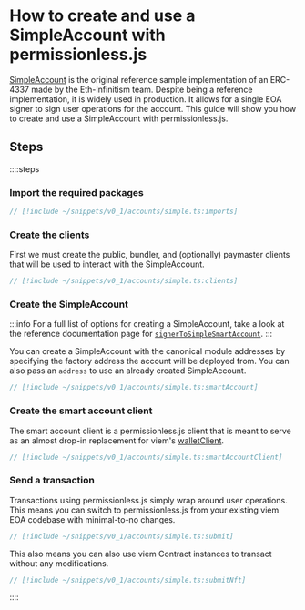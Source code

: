 
<VersionWarning version="0.1" />

# How to create and use a SimpleAccount with permissionless.js

[SimpleAccount](https://github.com/eth-infinitism/account-abstraction/blob/develop/contracts/samples/SimpleAccount.sol) is the original reference sample implementation of an ERC-4337 made by the Eth-Infinitism team. Despite being a reference implementation, it is widely used in production. It allows for a single EOA signer to sign user operations for the account. This guide will show you how to create and use a SimpleAccount with permissionless.js.

## Steps

::::steps

### Import the required packages

```ts
// [!include ~/snippets/v0_1/accounts/simple.ts:imports]
```

### Create the clients

First we must create the public, bundler, and (optionally) paymaster clients that will be used to interact with the SimpleAccount.

```ts
// [!include ~/snippets/v0_1/accounts/simple.ts:clients]
```


### Create the SimpleAccount

:::info
For a full list of options for creating a SimpleAccount, take a look at the reference documentation page for [`signerToSimpleSmartAccount`](/permissionless/core/v0_1/reference/accounts/signerToSimpleSmartAccount).
:::

You can create a SimpleAccount with the canonical module addresses by specifying the factory address the account will be deployed from. You can also pass an `address` to use an already created SimpleAccount.

```ts
// [!include ~/snippets/v0_1/accounts/simple.ts:smartAccount]
```

### Create the smart account client

The smart account client is a permissionless.js client that is meant to serve as an almost drop-in replacement for viem's [walletClient](https://viem.sh/docs/clients/wallet.html).

```ts
// [!include ~/snippets/v0_1/accounts/simple.ts:smartAccountClient]
```

### Send a transaction

Transactions using permissionless.js simply wrap around user operations. This means you can switch to permissionless.js from your existing viem EOA codebase with minimal-to-no changes.

```ts
// [!include ~/snippets/v0_1/accounts/simple.ts:submit]
```

This also means you can also use viem Contract instances to transact without any modifications.

```ts
// [!include ~/snippets/v0_1/accounts/simple.ts:submitNft]
```


::::